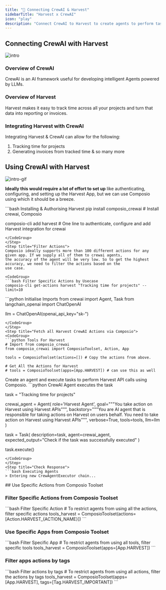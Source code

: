 ```yaml
---
title: "🚀 Connecting CrewAI & Harvest"
sidebarTitle: "Harvest x CrewAI"
icon: "play"
description: "Connect CrewAI to Harvest to create agents to perform tasks using natural language"
---
```


## Connecting CrewAI with Harvest
![intro](/media/intro.jpg)

### Overview of CrewAI

CrewAI is an AI framework useful for developing intelligent Agents powered by LLMs.

### Overview of Harvest

Harvest makes it easy to track time across all your projects and turn that data into reporting or invoices.

### Integrating Harvest with CrewAI

Integrating Harvest & CrewAI can allow for the following:

1. Tracking time for projects
2. Generating invoices from tracked time
& so many more

## Using CrewAI with Harvest
![intro-gif](/media/intro.gif)
<Steps>
<Step title="Setting Up the Environment">

**Ideally this would require a lot of effort to set up** like authenticating, configuring, and setting up the Harvest App, but we can use Composio using which it should be a breeze.

<CodeGroup>
```bash Installing & Authorising Harvest
pip install composio_crewai # Install crewai, Composio 

composio-cli add harvest # One line to authenticate, configure and add Harvest integration for crewai
```
</CodeGroup>
</Step>
<Step title="Filter Actions">
Composio ideally supports more than 100 different actions for any given app. If we supply all of them to crewai agents, 
the accuracy of the agent will be very low. So to get the highest accuracy, we need to filter the actions based on the 
use case.

<CodeGroup>
```bash Filter Specific Actions by Usecase
composio-cli get-actions harvest "Tracking time for projects" --limit=10
```
</CodeGroup>

</Step>
<Step title="Import Base Packages">

<CodeGroup>
```python Initialise Imports
from crewai import Agent, Task
from langchain_openai import ChatOpenAI

llm = ChatOpenAI(openai_api_key="sk-<OPENAI KEY>")
```
</CodeGroup>
</Step>
<Step title="Fetch all Harvest CrewAI Actions via Composio">
<CodeGroup>
```python Tools For Harvest
# Import from composio_crewai
from composio_crewai import ComposioToolset, Action, App

tools = ComposioToolset(actions=[]) # Copy the actions from above. 

# Get All the Actions for Harvest
# tools = ComposioToolset(apps=[App.HARVEST]) # can use this as well
```
</CodeGroup>
</Step>
<Step title="Execute the Agent">
Create an agent and execute tasks to perform Harvest API calls using Composio. 
<CodeGroup>
```python CrewAI Agent executes the task

task = "Tracking time for projects"

crewai_agent = Agent(
    role='Harvest Agent',
    goal="""You take action on Harvest using Harvest APIs""",
    backstory="""You are AI agent that is responsible for taking actions on Harvest on users behalf. You need to take action on Harvest using Harvest APIs""",
    verbose=True,
    tools=tools,
    llm=llm
)

task = Task(
    description=task,
    agent=crewai_agent,
    expected_output="Check if the task was successfully executed"
)

task.execute()
```
</CodeGroup>
</Step>
<Step title="Check Response">
```bash Executing Agents
> Entering new CrewAgentExecutor chain...
```
</Step>
</Steps>
## Use Specific Actions from Composio Toolset

### Filter Specific Actions from Composio Toolset

<CodeGroup>
```bash Filter Specific Action
# To restrict agents from using all the actions, filter specific actions
tools_harvest = ComposioToolset(actions=[Action.HARVEST_{ACTION_NAME}])
```
</CodeGroup>

### Use Specific Apps from Composio Toolset
<CodeGroup>
```bash Filter Specific App
# To restrict agents from using all tools, filter specific tools
tools_harvest = ComposioToolset(apps=[App.HARVEST])
```
</CodeGroup>

### Filter apps actions by tags 
<CodeGroup>
```bash Filter actions by tags
# To restrict agents from using all actions, filter the actions by tags
tools_harvest = ComposioToolset(apps=[App.HARVEST], tags=[Tag.HARVEST_IMPORTANT])
```
</CodeGroup>